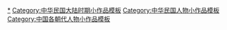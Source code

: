 [[Category:中华民国大陆时期人物小作品|*]]
[[Category:中华民国大陆时期小作品模板|Category:中华民国大陆时期小作品模板]]
[[Category:中华民国人物小作品模板|Category:中华民国人物小作品模板]]
[[Category:中国各朝代人物小作品模板|Category:中国各朝代人物小作品模板]]